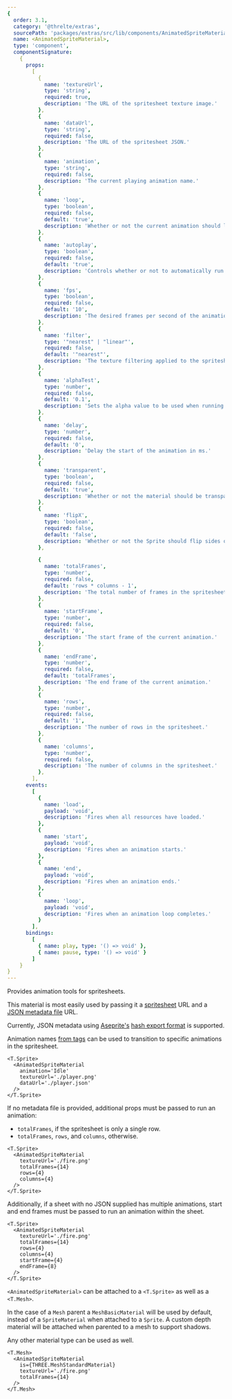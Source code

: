 ```yaml
---
{
  order: 3.1,
  category: '@threlte/extras',
  sourcePath: 'packages/extras/src/lib/components/AnimatedSpriteMaterial/AnimatedSpriteMaterial.svelte',
  name: <AnimatedSpriteMaterial>,
  type: 'component',
  componentSignature:
    {
      props:
        [
          {
            name: 'textureUrl',
            type: 'string',
            required: true,
            description: 'The URL of the spritesheet texture image.'
          },
          {
            name: 'dataUrl',
            type: 'string',
            required: false,
            description: 'The URL of the spritesheet JSON.'
          },
          {
            name: 'animation',
            type: 'string',
            required: false,
            description: 'The current playing animation name.'
          },
          {
            name: 'loop',
            type: 'boolean',
            required: false,
            default: 'true',
            description: 'Whether or not the current animation should loop.'
          },
          {
            name: 'autoplay',
            type: 'boolean',
            required: false,
            default: 'true',
            description: 'Controls whether or not to automatically run an animation on load.'
          },
          {
            name: 'fps',
            type: 'boolean',
            required: false,
            default: '10',
            description: 'The desired frames per second of the animation.'
          },
          {
            name: 'filter',
            type: '"nearest" | "linear"',
            required: false,
            default: '"nearest"',
            description: 'The texture filtering applied to the spritesheet.'
          },
          {
            name: 'alphaTest',
            type: 'number',
            required: false,
            default: '0.1',
            description: 'Sets the alpha value to be used when running an alpha test.'
          },
          {
            name: 'delay',
            type: 'number',
            required: false,
            default: '0',
            description: 'Delay the start of the animation in ms.'
          },
          {
            name: 'transparent',
            type: 'boolean',
            required: false,
            default: 'true',
            description: 'Whether or not the material should be transparent.'
          },
          {
            name: 'flipX',
            type: 'boolean',
            required: false,
            default: 'false',
            description: 'Whether or not the Sprite should flip sides on the x-axis.'
          },

          {
            name: 'totalFrames',
            type: 'number',
            required: false,
            default: 'rows * columns - 1',
            description: 'The total number of frames in the spritesheet.'
          },
          {
            name: 'startFrame',
            type: 'number',
            required: false,
            default: '0',
            description: 'The start frame of the current animation.'
          },
          {
            name: 'endFrame',
            type: 'number',
            required: false,
            default: 'totalFrames',
            description: 'The end frame of the current animation.'
          },
          {
            name: 'rows',
            type: 'number',
            required: false,
            default: '1',
            description: 'The number of rows in the spritesheet.'
          },
          {
            name: 'columns',
            type: 'number',
            required: false,
            description: 'The number of columns in the spritesheet.'
          },
        ],
      events:
        [
          {
            name: 'load',
            payload: 'void',
            description: 'Fires when all resources have loaded.'
          },
          {
            name: 'start',
            payload: 'void',
            description: 'Fires when an animation starts.'
          },
          {
            name: 'end',
            payload: 'void',
            description: 'Fires when an animation ends.'
          },
          {
            name: 'loop',
            payload: 'void',
            description: 'Fires when an animation loop completes.'
          }
        ],
      bindings:
        [
          { name: play, type: '() => void' },
          { name: pause, type: '() => void' }
        ]
    }
}
---
```


Provides animation tools for spritesheets.

<Example path="extras/animated-sprite-material" />

This material is most easily used by passing it a [spritesheet](https://www.aseprite.org/docs/sprite-sheet/) URL and a [JSON metadata file](https://gist.github.com/dacap/db18e5747a4b6e208d3c) URL.

Currently, JSON metadata using [Aseprite's](https://www.aseprite.org/) [hash export format](https://www.aseprite.org/docs/cli/#data) is supported.

Animation names [from tags](https://www.aseprite.org/docs/tags) can be used to transition to specific animations in the spritesheet.

```svelte {4,5}+
<T.Sprite>
  <AnimatedSpriteMaterial
    animation='Idle'
    textureUrl='./player.png'
    dataUrl='./player.json'
  />
</T.Sprite>
```

If no metadata file is provided, additional props must be passed to run an animation:
* `totalFrames`, if the spritesheet is only a single row.
* `totalFrames`, `rows`, and `columns`, otherwise.

```svelte {4-6}+
<T.Sprite>
  <AnimatedSpriteMaterial
    textureUrl='./fire.png'
    totalFrames={14}
    rows={4}
    columns={4}
  />
</T.Sprite>
```

Additionally, if a sheet with no JSON supplied has multiple animations, start and end frames must be passed to run an animation within the sheet.

```svelte {7-8}+
<T.Sprite>
  <AnimatedSpriteMaterial
    textureUrl='./fire.png'
    totalFrames={14}
    rows={4}
    columns={4}
    startFrame={4}
    endFrame={8}
  />
</T.Sprite>
```

`<AnimatedSpriteMaterial>` can be attached to a `<T.Sprite>` as well as a `<T.Mesh>`.

<Example path="extras/animated-sprite-mesh" />

In the case of a `Mesh` parent a `MeshBasicMaterial` will be used by default, instead of a `SpriteMaterial` when attached to a `Sprite`. A custom depth material will be attached when parented to a mesh to support shadows.

Any other material type can be used as well.

```svelte {3}+
<T.Mesh>
  <AnimatedSpriteMaterial
    is={THREE.MeshStandardMaterial}
    textureUrl='./fire.png'
    totalFrames={14}
  />
</T.Mesh>
```
